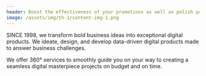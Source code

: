 ```yaml
---
header: Boost the effectiveness of your promotions as well as polish your branding
image: /assets/img/th-1/content-img-1.png
---
```


SINCE 1998, we transform bold business ideas into exceptional digital products. We ideate, design, and develop data-driven digital products made to answer business challenges.

We offer 360° services to smoothly guide you on your way to creating a seamless digital masterpiece projects on budget and on time.